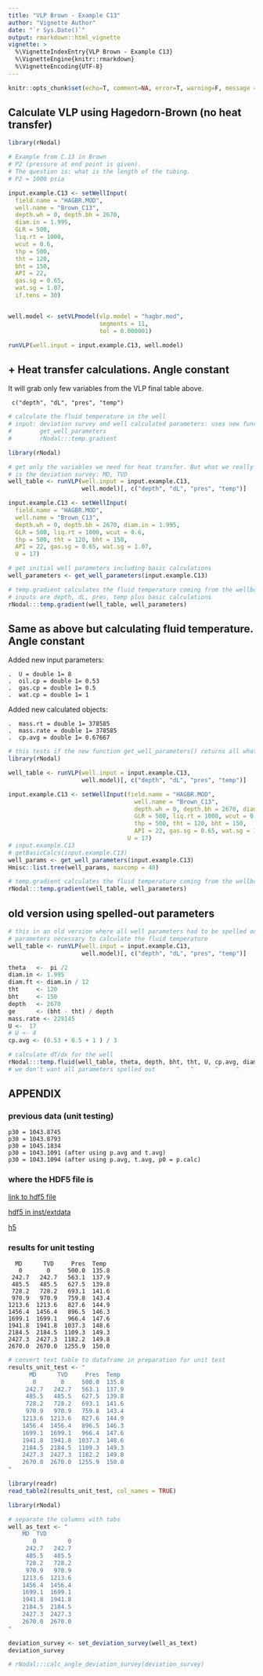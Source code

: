 ---
title: "VLP Brown - Example C13"
author: "Vignette Author"
date: "`r Sys.Date()`"
output: rmarkdown::html_vignette
vignette: >
  %\VignetteIndexEntry{VLP Brown - Example C13}
  %\VignetteEngine{knitr::rmarkdown}
  %\VignetteEncoding{UTF-8}
---

```{r setup, include=F, error=T, message=F, warning=F}
knitr::opts_chunk$set(echo=T, comment=NA, error=T, warning=F, message = F, fig.align = 'center')
```


## Calculate VLP using Hagedorn-Brown (no heat transfer)

```{r rows.print=30}
library(rNodal)

# Example from C.13 in Brown
# P2 (pressure at end point is given). 
# The question is: what is the length of the tubing.
# P2 = 1000 psia

input.example.C13 <- setWellInput(
  field.name = "HAGBR.MOD", 
  well.name = "Brown_C13", 
  depth.wh = 0, depth.bh = 2670, 
  diam.in = 1.995, 
  GLR = 500, 
  liq.rt = 1000, 
  wcut = 0.6, 
  thp = 500, 
  tht = 120, 
  bht = 150, 
  API = 22, 
  gas.sg = 0.65, 
  wat.sg = 1.07, 
  if.tens = 30)


well.model <- setVLPmodel(vlp.model = "hagbr.mod", 
                          segments = 11, 
                          tol = 0.000001)

runVLP(well.input = input.example.C13, well.model)
```

        
## + Heat transfer calculations. Angle constant

It will grab only few variables from the VLP final table above.
     
     c("depth", "dL", "pres", "temp")

```{r rows.print=30}
# calculate the fluid temperature in the well
# input: deviation survey and well calculated parameters: uses new functions: 
#        get_well_parameters
#        rNodal:::temp.gradient

library(rNodal)

# get only the variables we need for heat transfer. But what we really want 
# is the deviation survey: MD, TVD
well_table <- runVLP(well.input = input.example.C13, 
                     well.model)[, c("depth", "dL", "pres", "temp")]    

input.example.C13 <- setWellInput(
  field.name = "HAGBR.MOD",
  well.name = "Brown_C13", 
  depth.wh = 0, depth.bh = 2670, diam.in = 1.995, 
  GLR = 500, liq.rt = 1000, wcut = 0.6, 
  thp = 500, tht = 120, bht = 150, 
  API = 22, gas.sg = 0.65, wat.sg = 1.07,
  U = 17)

# get initial well parameters including basic calculations
well_parameters <- get_well_parameters(input.example.C13)

# temp.gradient calculates the fluid temperature coming from the wellbore
# inputs are depth, dL, pres, temp plus basic calculations
rNodal:::temp.gradient(well_table, well_parameters)         

```

## Same as above but calculating fluid temperature. Angle constant

Added new input parameters:

    .  U = double 1= 8
    .  oil.cp = double 1= 0.53
    .  gas.cp = double 1= 0.5
    .  wat.cp = double 1= 1
    
Added new calculated objects:

    .  mass.rt = double 1= 378585
    .  mass.rate = double 1= 378585
    .  cp.avg = double 1= 0.67667


```{r rows.print=30}
# this tests if the new function get_well_parameters() returns all what's needed for heat transfer
library(rNodal)

well_table <- runVLP(well.input = input.example.C13, 
                     well.model)[, c("depth", "dL", "pres", "temp")]   

input.example.C13 <- setWellInput(field.name = "HAGBR.MOD",
                                    well.name = "Brown_C13", 
                                    depth.wh = 0, depth.bh = 2670, diam.in = 1.995, 
                                    GLR = 500, liq.rt = 1000, wcut = 0.6, 
                                    thp = 500, tht = 120, bht = 150, 
                                    API = 22, gas.sg = 0.65, wat.sg = 1.07,
                                  U = 17)
# input.example.C13
# getBasicCalcs(input.example.C13)
well_params <- get_well_parameters(input.example.C13)
Hmisc::list.tree(well_params, maxcomp = 40)

# temp.gradient calculates the fluid temperature coming from the wellbore
rNodal:::temp.gradient(well_table, well_parameters)    
```

## old version using spelled-out parameters

```{r rows.print=30}
# this in an old version where all well parameters had to be spelled out
# parameters necessary to calculate the fluid temperature
well_table <- runVLP(well.input = input.example.C13, 
                     well.model)[, c("depth", "dL", "pres", "temp")] 

theta   <-  pi /2
diam.in <- 1.995
diam.ft <- diam.in / 12
tht     <- 120
bht     <- 150
depth   <- 2670
ge      <- (bht - tht) / depth
mass.rate <- 228145
U <-  17
# U <- 4
cp.avg <- (0.53 + 0.5 + 1 ) / 3

# calculate dT/dx for the well
rNodal:::temp.fluid(well_table, theta, depth, bht, tht, U, cp.avg, diam.ft, mass.rate)
# we don't want all parameters spelled out      ^   ^      ^     ^      ^      ^     
```



## APPENDIX

### previous data (unit testing)

    p30 = 1043.8745
    p30 = 1043.8793
    p30 = 1045.1834
    p30 = 1043.1091 (after using p.avg and t.avg)
    p30 = 1043.1094 (after using p.avg, t.avg, p0 = p.calc)


### where the HDF5 file is

[link to hdf5 file](C:\Users\msfz751\AppData\Local\Temp\RtmpEbxvPR\file40c0446c2f7.h5)

[hdf5 in inst/extdata](I:\src\rNodal\inst\extdata\brown_c13.h5)

[h5](C:\Users\msfz751\AppData\Local\Temp\RtmpM3UF3e\file526835c54c20.h5)


### results for unit testing

      MD      TVD     Pres  Temp
       0       0     500.0  135.8
     242.7   242.7   563.1  137.9
     485.5	 485.5	 627.5  139.8
     728.2	 728.2	 693.1	141.6
     970.9	 970.9	 759.8	143.4
    1213.6	1213.6	 827.6	144.9
    1456.4	1456.4	 896.5	146.3
    1699.1	1699.1	 966.4	147.6
    1941.8	1941.8	1037.3	148.6
    2184.5	2184.5	1109.3	149.3
    2427.3	2427.3	1182.2	149.8
    2670.0	2670.0	1255.9	150.0
    
    
```{r rows.print=20}
# convert text table to dataframe in preparation for unit test
results_unit_test <- "
      MD      TVD     Pres  Temp
       0       0     500.0  135.8
     242.7   242.7   563.1  137.9
     485.5	 485.5	 627.5  139.8
     728.2	 728.2	 693.1	141.6
     970.9	 970.9	 759.8	143.4
    1213.6	1213.6	 827.6	144.9
    1456.4	1456.4	 896.5	146.3
    1699.1	1699.1	 966.4	147.6
    1941.8	1941.8	1037.3	148.6
    2184.5	2184.5	1109.3	149.3
    2427.3	2427.3	1182.2	149.8
    2670.0	2670.0	1255.9	150.0
"    

library(readr)
read_table2(results_unit_test, col_names = TRUE)
```
    
        
        
```{r}
library(rNodal)

# separate the columns with tabs
well_as_text <- "
    MD  TVD    
       0	     0   
     242.7   242.7
     485.5   485.5
     728.2   728.2
     970.9   970.9
    1213.6  1213.6
    1456.4	1456.4
    1699.1	1699.1
    1941.8	1941.8
    2184.5	2184.5
    2427.3	2427.3
    2670.0	2670.0
"

deviation_survey <- set_deviation_survey(well_as_text)
deviation_survey
```

```{r}
# rNodal:::calc_angle_deviation_survey(deviation_survey)
```

